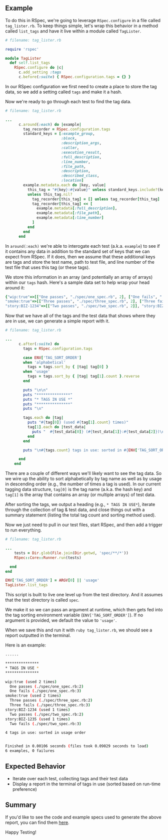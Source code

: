 ## Example

To do this in RSpec, we're going to leverage `RSpec.configure` in a file called `tag_lister.rb`. To keep things simple, let's wrap this behavior in a method called `list_tags` and have it live within a module called `TagLister`.

```ruby
# filename: tag_lister.rb

require 'rspec'

module TagLister
  def self.list_tags
    RSpec.configure do |c|
      c.add_setting :tags
      c.before(:suite) { RSpec.configuration.tags = {} }
```

In our RSpec configuration we first need to create a place to store the tag data, so we add a setting called `tags` and make it a hash.

Now we're ready to go through each test to find the tag data.

```ruby
# filename: tag_lister.rb

...
      c.around(:each) do |example|
        tag_recorder = RSpec.configuration.tags
        standard_keys = [:example_group,
                         :block,
                         :description_args,
                         :caller,
                         :execution_result,
                         :full_description,
                         :line_number,
                         :file_path,
                         :description,
                         :described_class,
                         :location]
        example.metadata.each do |key, value|
          this_tag = "#{key}:#{value}" unless standard_keys.include?(key)
          unless this_tag.nil?
            tag_recorder[this_tag] = [] unless tag_recorder[this_tag]
            tag_recorder[this_tag] << [
              example.metadata[:full_description],
              example.metadata[:file_path],
              example.metadata[:line_number]
            ]
          end
        end
      end

```

In `around(:each)` we're able to interogate each test (a.k.a. `example`) to see if it contains any data in addition to the standard set of keys that we can expect from RSpec. If it does, then we assume that these additional keys are tags and store the test name, path to test file, and line number of the test file that uses this tag (or these tags).

We store this information in an array (and potentially an array of arrays) within our `tags` hash. Here's a sample data set to help wrap your head around it:

```ruby
{"wip:true"=>[["One passes", "./spec/one_spec.rb", 2], ["One fails", "./spec/one_spec.rb", 3]],
"smoke:true"=>[["Three passes", "./spec/three_spec.rb", 2], ["Three fails", "./spec/three_spec.rb", 3]],
"story:BIZ-1234"=>[["Two passes", "./spec/two_spec.rb", 2]], "story:BIZ-1235"=>[["Two fails", "./spec/two_spec.rb", 3]]}
```

Now that we have all of the tags and the test data that shows where they are in use, we can generate a simple report with it.

```ruby
# filename: tag_lister.rb

...
      c.after(:suite) do
        tags = RSpec.configuration.tags

        case ENV['TAG_SORT_ORDER']
        when 'alphabetical'
          tags = tags.sort_by { |tag| tag[0] }
        when 'usage'
          tags = tags.sort_by { |tag| tag[1].count }.reverse
        end

        puts "\n\n"
        puts "***************"
        puts "* TAGS IN USE *"
        puts "***************"
        puts "\n"

        tags.each do |tag|
          puts "#{tag[0]} (used #{tag[1].count} times)"
          tag[1].each do |test_data|
            puts "  #{test_data[0]} (#{test_data[1]}:#{test_data[2]})\n"
          end
        end

        puts "\n#{tags.count} tags in use: sorted in #{ENV['TAG_SORT_ORDER']} order"

      end
    end

```

There are a couple of different ways we'll likely want to see the tag data. So we wire up the ability to sort alphabetically by tag name as well as by usage in descending order (e.g., the number of times a tag is used). In our current tagging data structure, `tag[0]` is the tag name (a.k.a. the hash key) and `tag[1]` is the array that contains an array (or multiple arrays) of test data.

After sorting the tags, we output a heading (e.g., `* TAGS IN USE*`), iterate through the collection of tag & test data, and close things out with a summary statement (listing the total tag count and sorting method used).

Now we just need to pull in our test files, start RSpec, and then add a trigger to run everything.

```ruby
# filename: tag_lister.rb

...
    tests = Dir.glob(File.join(Dir.getwd, 'spec/**/*'))
    RSpec::Core::Runner.run(tests)

  end
end

ENV['TAG_SORT_ORDER'] = ARGV[0] || 'usage'
TagLister.list_tags
```

This script is built to live one level up from the test directory. And it assumes that the test directory is called `spec`.

We make it so we can pass an argument at runtime, which then gets fed into the tag sorting environment variable (`ENV['TAG_SORT_ORDER']`). If no argument is provided, we default the value to `'usage'`.

When we save this and run it with `ruby tag_lister.rb`, we should see a report outputted in the terminal.

Here is an example:

```sh
......

***************
* TAGS IN USE *
***************

wip:true (used 2 times)
  One passes (./spec/one_spec.rb:2)
  One fails (./spec/one_spec.rb:3)
smoke:true (used 2 times)
  Three passes (./spec/three_spec.rb:2)
  Three fails (./spec/three_spec.rb:3)
story:BIZ-1234 (used 1 times)
  Two passes (./spec/two_spec.rb:2)
story:BIZ-1235 (used 1 times)
  Two fails (./spec/two_spec.rb:3)

4 tags in use: sorted in usage order


Finished in 0.00106 seconds (files took 0.09029 seconds to load)
6 examples, 0 failures
```

## Expected Behavior

+ Iterate over each test, collecting tags and their test data
+ Display a report in the terminal of tags in use (sorted based on run-time preference)

## Summary

If you'd like to see the code and example specs used to generate the above report, you can find them [here](https://github.com/tourdedave/rspec-list-tags).

Happy Testing!
